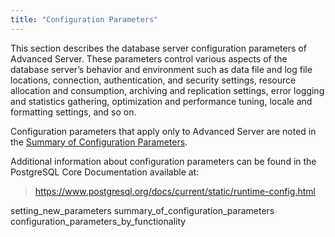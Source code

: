 ```yaml
---
title: "Configuration Parameters"
---
```


<div id="configuration_parameters" class="registered_link"></div>




This section describes the database server configuration parameters of Advanced Server. These parameters control various aspects of the database server’s behavior and environment such as data file and log file locations, connection, authentication, and security settings, resource allocation and consumption, archiving and replication settings, error logging and statistics gathering, optimization and performance tuning, locale and formatting settings, and so on.

Configuration parameters that apply only to Advanced Server are noted in the [Summary of Configuration Parameters](04_configuration_parameters/#summary_of_configuration_parameters).

Additional information about configuration parameters can be found in the PostgreSQL Core Documentation available at:

> <https://www.postgresql.org/docs/current/static/runtime-config.html>

<div class="toctree" data-maxdepth="3">

setting_new_parameters summary_of_configuration_parameters configuration_parameters_by_functionality

</div>
